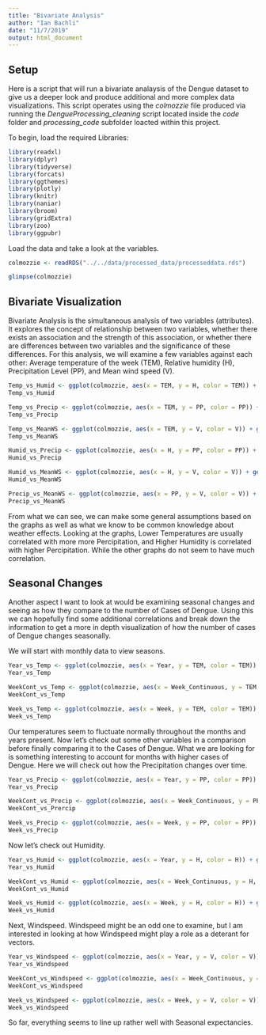 ```yaml
---
title: "Bivariate Analysis"
author: "Ian Bachli"
date: "11/7/2019"
output: html_document
---
```


## Setup

Here is a script that will run a bivariate analaysis of the Dengue dataset to give us a deeper look and produce additional and more complex data visualizations. This script operates using the _colmozzie_ file produced via running the _DengueProcessing_cleaning_ script located inside the _code_ folder and _processing_code_ subfolder loacted within this project.

To begin, load the required Libraries:
```r
library(readxl)
library(dplyr)
library(tidyverse)
library(forcats)
library(ggthemes)
library(plotly)
library(knitr)
library(naniar)
library(broom)
library(gridExtra)
library(zoo)
library(ggpubr)
```

Load the data and take a look at the variables.
```r
colmozzie <- readRDS("../../data/processed_data/processeddata.rds")

glimpse(colmozzie)
```

## Bivariate Visualization 

Bivariate Analysis is the simultaneous analysis of two variables (attributes). It explores the concept of relationship between two variables, whether there exists an association and the strength of this association, or whether there are differences between two variables and the significance of these differences. For this analysis, we will examine a few variables against each other: Average temperature of the week (TEM), Relative humidity (H), Precipitation Level (PP), and Mean wind speed (V).

```r
Temp_vs_Humid <- ggplot(colmozzie, aes(x = TEM, y = H, color = TEM)) + geom_jitter()
Temp_vs_Humid

Temp_vs_Precip <- ggplot(colmozzie, aes(x = TEM, y = PP, color = PP)) + geom_jitter()
Temp_vs_Precip

Temp_vs_MeanWS <- ggplot(colmozzie, aes(x = TEM, y = V, color = V)) + geom_jitter()
Temp_vs_MeanWS

Humid_vs_Precip <- ggplot(colmozzie, aes(x = H, y = PP, color = PP)) + geom_jitter()
Humid_vs_Precip

Humid_vs_MeanWS <- ggplot(colmozzie, aes(x = H, y = V, color = V)) + geom_jitter()
Humid_vs_MeanWS

Precip_vs_MeanWS <- ggplot(colmozzie, aes(x = PP, y = V, color = V)) + geom_jitter()
Precip_vs_MeanWS
```

From what we can see, we can make some general assumptions based on the graphs as well as what we know to be common knowledge about weather effects. Looking at the graphs, Lower Temperatures are usually correlated with more more Percipitation, and Higher Humidity is correlated with higher Percipitation. While the other graphs do not seem to have much correlation.

## Seasonal Changes

Another aspect I want to look at would be examining seasonal changes and seeing as how they compare to the number of Cases of Dengue. Using this we can hopefully find some additional correlations and break down the information to get a more in depth visualization of how the number of cases of Dengue changes seasonally.

We will start with monthly data to view seasons.

```r
Year_vs_Temp <- ggplot(colmozzie, aes(x = Year, y = TEM, color = TEM)) + geom_jitter(alpha = 0.25) + scale_y_continuous(limits=c(20, 40)) + geom_smooth(se = FALSE) + xlab("Year") + ylab("Average Weekly Temperature (C)") + labs(color = "TEM")
Year_vs_Temp

WeekCont_vs_Temp <- ggplot(colmozzie, aes(x = Week_Continuous, y = TEM, color = TEM)) + geom_jitter(alpha = 0.25) + scale_y_continuous(limits=c(20, 40)) + geom_smooth(se = FALSE) + xlab("Weeks From 2009 to 2014") + ylab("Average Weekly Temperature (C)") + labs(color = "TEM")
WeekCont_vs_Temp

Week_vs_Temp <- ggplot(colmozzie, aes(x = Week, y = TEM, color = TEM)) + geom_jitter(alpha = 0.25) + scale_y_continuous(limits=c(20, 40)) + geom_smooth(se = FALSE) + xlab("Weeks of the Year") + ylab("Average Weekly Temperature (C)") + labs(color = "TEM")
Week_vs_Temp
```

Our temperatures seem to fluctuate normally throughout the months and years present. Now let's check out some other variables in a comparison before finally comparing it to the Cases of Dengue. What we are looking for is something interesting to account for months with higher cases of Dengue. Here we will check out how the Precipitation changes over time. 

```r
Year_vs_Precip <- ggplot(colmozzie, aes(x = Year, y = PP, color = PP)) + geom_jitter(alpha = 0.25) + scale_y_continuous(limits=c(0, 50)) + geom_smooth(se = FALSE) + xlab("Year") + ylab("Average Weekly Precipitation") + labs(color = "PP")
Year_vs_Precip

WeekCont_vs_Precip <- ggplot(colmozzie, aes(x = Week_Continuous, y = PP, color = PP)) + geom_jitter(alpha = 0.25) + scale_y_continuous(limits=c(0, 50)) + geom_smooth(se = FALSE) + xlab("Weeks From 2009 to 2014") + ylab("Average Weekly Precipitation") + labs(color = "PP")
WeekCont_vs_Prercip

Week_vs_Precip <- ggplot(colmozzie, aes(x = Week, y = PP, color = PP)) + geom_jitter(alpha = 0.25) + scale_y_continuous(limits=c(0, 50)) + geom_smooth(se = FALSE) + xlab("Weeks of the Year") + ylab("Average Weekly Precipitation") + labs(color = "PP")
Week_vs_Precip
```

Now let's check out Humidity.

```r
Year_vs_Humid <- ggplot(colmozzie, aes(x = Year, y = H, color = H)) + geom_jitter(alpha = 0.25) + scale_y_continuous(limits=c(50, 100)) + geom_smooth(se = FALSE) + xlab("Year") + ylab("Average Weekly Humidity") + labs(color = "PP")
Year_vs_Humid

WeekCont_vs_Humid <- ggplot(colmozzie, aes(x = Week_Continuous, y = H, color = H)) + geom_jitter(alpha = 0.25) + scale_y_continuous(limits=c(50, 100)) + geom_smooth(se = FALSE) + xlab("Weeks From 2009 to 2014") + ylab("Average Weekly Humidity") + labs(color = "PP")
WeekCont_vs_Humid

Week_vs_Humid <- ggplot(colmozzie, aes(x = Week, y = H, color = H)) + geom_jitter(alpha = 0.25) + scale_y_continuous(limits=c(50, 100)) + geom_smooth(se = FALSE) + xlab("Weeks of the Year") + ylab("Average Weekly Humidity") + labs(color = "PP")
Week_vs_Humid
```

Next, Windspeed. Windspeed might be an odd one to examine, but I am interested in looking at how Windspeed might play a role as a deterant for vectors.

```r
Year_vs_Windspeed <- ggplot(colmozzie, aes(x = Year, y = V, color = V)) + geom_jitter(alpha = 0.25) + scale_y_continuous(limits=c(0, 30)) + geom_smooth(se = FALSE) + xlab("Year") + ylab("Average Weekly Windspeed") + labs(color = "PP")
Year_vs_Windspeed

WeekCont_vs_Windspeed <- ggplot(colmozzie, aes(x = Week_Continuous, y = V, color = V)) + geom_jitter(alpha = 0.25) + scale_y_continuous(limits=c(0, 30)) + geom_smooth(se = FALSE) + xlab("Weeks From 2009 to 2014") + ylab("Average Weekly Windspeed") + labs(color = "PP")
WeekCont_vs_Windspeed

Week_vs_Windspeed <- ggplot(colmozzie, aes(x = Week, y = V, color = V)) + geom_jitter(alpha = 0.25) + scale_y_continuous(limits=c(0, 30)) + geom_smooth(se = FALSE) + xlab("Weeks of the Year") + ylab("Average Weekly HWindspeed") + labs(color = "PP")
Week_vs_Windspeed
```

So far, everything seems to line up rather well with Seasonal expectancies. 


